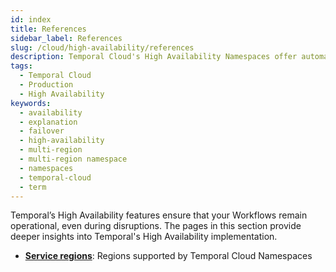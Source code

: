 ```yaml
---
id: index
title: References
sidebar_label: References
slug: /cloud/high-availability/references
description: Temporal Cloud's High Availability Namespaces offer automated failover, synchronized data replication, and high availability for workloads requiring disaster-tolerant deployment and 99.99% uptime.
tags:
  - Temporal Cloud
  - Production
  - High Availability
keywords:
  - availability
  - explanation
  - failover
  - high-availability
  - multi-region
  - multi-region namespace
  - namespaces
  - temporal-cloud
  - term
---
```


Temporal’s High Availability features ensure that your Workflows remain operational, even during disruptions.
The pages in this section provide deeper insights into Temporal's High Availability implementation.

- [**Service regions**](/cloud/high-availability/regions): Regions supported by Temporal Cloud Namespaces
